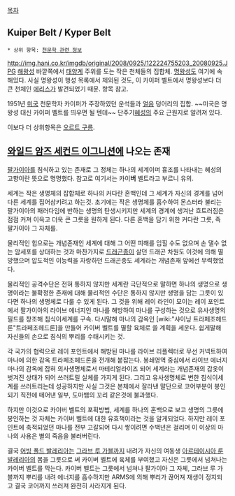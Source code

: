 [[목차]]

== Kuiper Belt / Kyper Belt ==
 * 상위 항목: [[천문학 관련 정보]]

http://img.hani.co.kr/imgdb/original/2008/0925/122224755203_20080925.JPG
[[해왕성]] 바깥쪽에서 [[태양계]] 주위를 도는 작은 천체들의 집합체. [[명왕성]]도 여기에 속해있다. 사실 명왕성이 행성 목록에서 제외된 것도, 이 카이퍼 벨트에서 명왕성보다 더 큰 천체인 [[에리스]]가 발견되었기 때문. 항목 참고.

1951년 [[미국]] 천문학자 카이퍼가 주장하였던 운석들과 [[얼음]] 덩어리의 집합. ~~미국은 명왕성 대신 카이퍼 벨트를 띄우면 될 텐데~~ 단주기[[혜성]]의 주요 근원지로 알려져 있다.

이보다 더 상위항목은 [[오르트 구름]].
== [[와일드 암즈 세컨드 이그니션]]에 나오는 존재 ==
[[팔가이아]]를 침식하고 있는 존재로 그 정체는 하나의 세계이며 흉조를 나타내는 혜성의 고향이란 뜻으로 명명했다. 참고로 여기서는 카이'''버''' 벨트라고 부르니 유의.

세계는 작은 생명체의 잡합체로 하나의 커다란 혼백인데 그 세계가 자신의 경계를 넘어 다른 세계를 집어삼키려고 하는것. 초기에는 작은 생명체를 흡수하여 몬스터라 불리는 팔가이아의 패러다임에 반하는 생명의 탄생시키지만 세계의 경계에 생겨난 흐트러짐은 점점 커져 이윽고 더욱 큰 그릇을 원하게 된다. 다른 혼백을 담기 위한 커다란 그릇, 즉 팔가이아 그 자체를.

물리적인 힘으로는 개념존재인 세계에 대해 그 어떤 피해를 입힐 수도 없으며 손 댈수 없는 암세포를 상대하는 것과 마찬가지로 [[드래곤]]종이 살던 드래곤 차원도 이것에 의해 멸망했으며 압도적인 이능력을 자랑하던 드래곤종도 세계라는 개념존재 앞에선 무력했었다.

물리적인 공격수단은 전혀 통하지 않지만 세계란 극단적으로 말하면 하나의 생명으로 생명이라는 불확정한 존재에 대해 물리적인 수단은 통하지 않지만 생명을 담는 그릇이 있다면 하나의 생명체로 다룰 수 있게 된다. 그 것을 위해 레이 라인이 모이는 레이 포인트에서 팔가이아의 라이브 에너지인 마나를 해방하여 마나를 구성하는 것으로 유사생명의 필드를 창조해 침식이세계를 구속. 다시말해 마나의 감옥인 [wiki:"샤이닝 트라페조헤드론"트라페조헤드론]을 만들어 카이버 벨트를 멸할 육체로 쓸 계획을 세운다. 쉽게말해 자신들의 손으로 침식의 뿌리를 수태시키는 것.

각 국가의 협력으로 레이 포인트에서 해방된 마나를 라이브 리플렉터로 무선 커넥트하여 마나에 의한 감옥 트라페조헤드론을 전개해 붙잡는다. 봉쇄영역 중심에서 라이브 에너지 마나의 감옥에 잡혀 의사생명체로서 마테리얼라이즈 되어 세계라는 개념존재의 갑옷이 벗겨진 상태가 되어 쓰러트릴 실체를 가지게 된다. 그리고 유사생명체로 변한 침식이세계를 쓰러트리는데 성공하지만 사실 그것은 본체에서 잘라낸 말단으로 코어부분이 봉인되기 직전에 떼어낸 일부, 도마뱀의 꼬리 같은것에 불과했다.

하지만 이것으로 카이버 벨트의 포획방법, 세계를 하나의 혼백으로 보고 생명의 그릇에 봉인하는 것 자체는 카이버 벨트에 대한 유효책이라는 것을 알게되었다. 하지만 레이 포인트에 축적되었던 마나를 전부 고갈되어 다시 쌓이려면 수백년은 걸리며 이 이상의 마나의 사용은 별의 죽음을 불러버린다.

결국 [[어빙 폴드 발레리아]]는 [[그라브 루 가블]]까지 내려가 자신의 여동생 [[아르테이시아 룬 발레리아]]의 몸을 그릇으로 써 카이버 벨트에 육체를 부여했고 자신은 그릇에서 넘쳐나는 카이버 벨트를 막는다. 카이버 벨트는 그릇에서 넘쳐나 팔가이아 그 자체, 그라브 루 가블까지 뿌리를 내려 에너지를 흡수하지만 ARMS에 의해 뿌리가 끊어져 재생이 정지되고 결국 코어까지 쓰러져 완전히 사라지게 된다.
